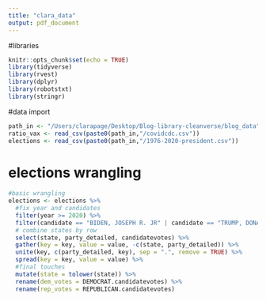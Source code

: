 ```yaml
---
title: "clara_data"
output: pdf_document
---
```


#libraries
```r
knitr::opts_chunk$set(echo = TRUE)
library(tidyverse)
library(rvest)
library(dplyr)
library(robotstxt)
library(stringr)
```

#data import
```r
path_in <- "/Users/clarapage/Desktop/Blog-library-cleanverse/blog_data"
ratio_vax <- read_csv(paste0(path_in,"/covidcdc.csv"))
elections <- read_csv(paste0(path_in,"/1976-2020-president.csv"))
```

# elections wrangling 
```r
#basic wrangling
elections <- elections %>%
  #fix year and candidates
  filter(year >= 2020) %>%
  filter(candidate == "BIDEN, JOSEPH R. JR" | candidate == "TRUMP, DONALD J.") %>%
  # combine states by row
  select(state, party_detailed, candidatevotes) %>%
  gather(key = key, value = value, -c(state, party_detailed)) %>%
  unite(key, c(party_detailed, key), sep = ".", remove = TRUE) %>%
  spread(key = key, value = value) %>%
  #final touches
  mutate(state = tolower(state)) %>%
  rename(dem_votes = DEMOCRAT.candidatevotes) %>%
  rename(rep_votes = REPUBLICAN.candidatevotes)
```
